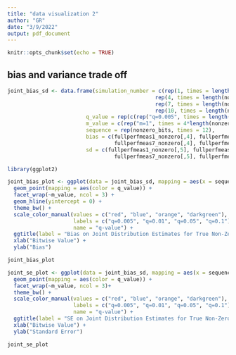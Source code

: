 ```yaml
---
title: "data visualization 2"
author: "GR"
date: "3/9/2022"
output: pdf_document
---
```


```r
knitr::opts_chunk$set(echo = TRUE)
```

## bias and variance trade off

```r
joint_bias_sd <- data.frame(simulation_number = c(rep(1, times = length(nonzero_bits)), rep(2, times = length(nonzero_bits)), rep(3, times = length(nonzero_bits)),
                                               rep(4, times = length(nonzero_bits)), rep(5, times = length(nonzero_bits)), rep(6, times = length(nonzero_bits)),
                                               rep(7, times = length(nonzero_bits)), rep(8, times = length(nonzero_bits)), rep(9, times = length(nonzero_bits)),
                                               rep(10, times = length(nonzero_bits)), rep(11, times = length(nonzero_bits)), rep(12, times = length(nonzero_bits))),
                         q_value = rep(c(rep("q=0.005", times = length(nonzero_bits)), rep("q=0.01", times = length(nonzero_bits)), rep("q=0.05", times = length(nonzero_bits)), rep("q=0.1", length(nonzero_bits))), times = 3),
                         m_value = c(rep("m=1", times = 4*length(nonzero_bits)), rep("m=2", times = 4*length(nonzero_bits)), rep("m=3", times = 4*length(nonzero_bits))),
                         sequence = rep(nonzero_bits, times = 12),
                         bias = c(fullperfmeas1_nonzero[,4], fullperfmeas2_nonzero[,4], fullperfmeas3_nonzero[,4], fullperfmeas4_nonzero[,4], fullperfmeas5_nonzero[,4], fullperfmeas6_nonzero[,4],
                                  fullperfmeas7_nonzero[,4], fullperfmeas8_nonzero[,4], sim9_full_nonzeros[,4], sim10_full_nonzeros[,4], sim11_full_nonzeros[,4], sim12_full_nonzeros[,4]),
                         sd = c(fullperfmeas1_nonzero[,5], fullperfmeas2_nonzero[,5], fullperfmeas3_nonzero[,5], fullperfmeas4_nonzero[,5], fullperfmeas5_nonzero[,5], fullperfmeas6_nonzero[,5],
                                  fullperfmeas7_nonzero[,5], fullperfmeas8_nonzero[,5], sim9_full_nonzeros[,5], sim10_full_nonzeros[,5], sim11_full_nonzeros[,5], sim12_full_nonzeros[,5]))
```

```r
library(ggplot2)

joint_bias_plot <- ggplot(data = joint_bias_sd, mapping = aes(x = sequence, y = bias)) +
  geom_point(mapping = aes(color = q_value)) +
  facet_wrap(~m_value, ncol = 3) +
  geom_hline(yintercept = 0) +
  theme_bw() +
  scale_color_manual(values = c("red", "blue", "orange", "darkgreen"),
                     labels = c("q=0.005", "q=0.01", "q=0.05", "q=0.1"),
                     name = "q-value") +
  ggtitle(label = "Bias on Joint Distribution Estimates for True Non-Zero Sequences") +
  xlab("Bitwise Value") +
  ylab("Bias")

joint_bias_plot
```

```r
joint_se_plot <- ggplot(data = joint_bias_sd, mapping = aes(x = sequence, y = sd)) +
  geom_point(mapping = aes(color = q_value)) +
  facet_wrap(~m_value, ncol = 3)+
  theme_bw() +
  scale_color_manual(values = c("red", "blue", "orange", "darkgreen"),
                     labels = c("q=0.005", "q=0.01", "q=0.05", "q=0.1"),
                     name = "q-value") +
  ggtitle(label = "SE on Joint Distribution Estimates for True Non-Zero Sequences") +
  xlab("Bitwise Value") +
  ylab("Standard Error")

joint_se_plot
```

